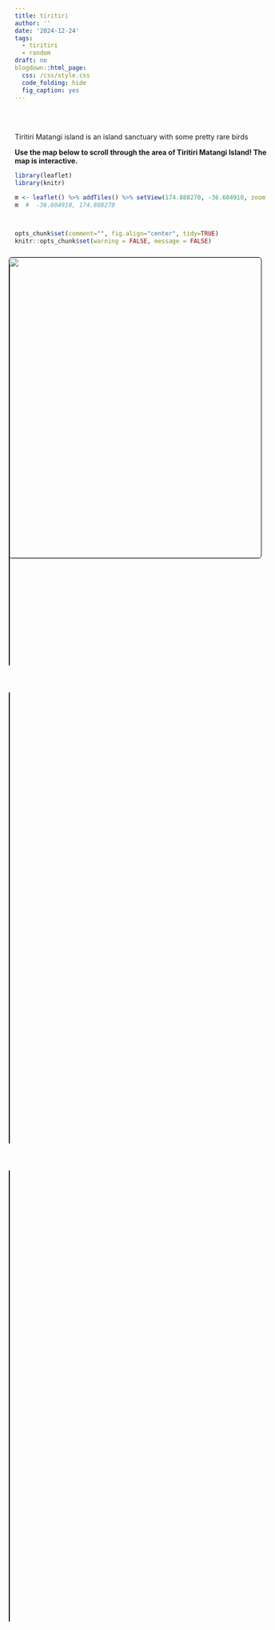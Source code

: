 ```yaml
---
title: tiritiri
author: ''
date: '2024-12-24'
tags:
  - tiritiri
  - random
draft: no
blogdown::html_page:
  css: /css/style.css
  code_folding: hide
  fig_caption: yes
---
```


<link rel="stylesheet" href="styles.css" />
<br></br>

<p>
Tiritiri Matangi island is an island sanctuary with some pretty rare birds
</p>


<p><b>
Use the map below to scroll through the area of Tiritiri Matangi Island!
The map is interactive.
</p></b>

<style>

.tiripics{


display: flex;
flex-direction: column;
justify-content: space-between;

}

</style>



```r
library(leaflet)
library(knitr)

m <- leaflet() %>% addTiles() %>% setView(174.888270, -36.604910, zoom = 15)
m  #  -36.604910, 174.888270



opts_chunk$set(comment="", fig.align="center", tidy=TRUE)
knitr::opts_chunk$set(warning = FALSE, message = FALSE)
```





<img style="float: right; margin: 10px 10px 15px 15px;border-radius: 6px;border: 1.0px solid black;" src="images/IMG_20171228_150910.jpg" width="900" height="600"/>


<div class="tiripics">


<img style="float: right; margin: 10px 10px 15px 15px;border-radius: 6px;border: 1.0px solid black;" src="images/IMG_20171228_143244_1.jpg" width="400" height="800" alt="Lighthouse"/> 

<img style="float: right; margin: 10px 10px 15px 15px;border-radius: 6px;border: 1.0px solid black;" src="images/IMG_20171228_132400_1.jpg" width="900" height="900" alt="Grassy slope"/>

<img style="float: right; margin: 10px 10px 15px 15px;border-radius: 6px;border: 1.0px solid black;" src="images/IMG_20171228_124950_1.jpg" width="900" height="900" alt="Cormorants!"/>






</div>

